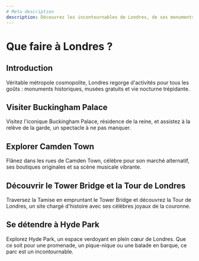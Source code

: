 ```yaml
---
# Meta description
description: Découvrez les incontournables de Londres, de ses monuments emblématiques à ses quartiers branchés.
---
```


# Que faire à Londres ?

## Introduction

Véritable métropole cosmopolite, Londres regorge d'activités pour tous les goûts : monuments historiques, musées gratuits et vie nocturne trépidante.

## Visiter Buckingham Palace

Visitez l'iconique Buckingham Palace, résidence de la reine, et assistez à la relève de la garde, un spectacle à ne pas manquer.

## Explorer Camden Town

Flânez dans les rues de Camden Town, célèbre pour son marché alternatif, ses boutiques originales et sa scène musicale vibrante.

<PromotionSection />

## Découvrir le Tower Bridge et la Tour de Londres

Traversez la Tamise en empruntant le Tower Bridge et découvrez la Tour de Londres, un site chargé d'histoire avec ses célèbres joyaux de la couronne.

## Se détendre à Hyde Park

Explorez Hyde Park, un espace verdoyant en plein cœur de Londres. Que ce soit pour une promenade, un pique-nique ou une balade en barque, ce parc est un incontournable.
